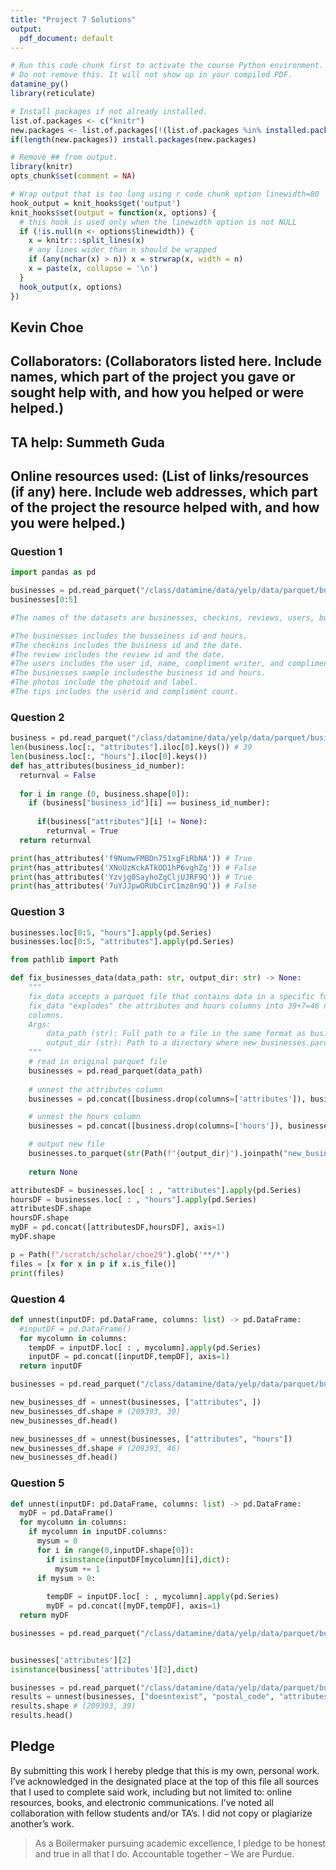 ```yaml
---
title: "Project 7 Solutions"
output:
  pdf_document: default
---
```


```r
# Run this code chunk first to activate the course Python environment.
# Do not remove this. It will not show up in your compiled PDF.
datamine_py()
library(reticulate)

# Install packages if not already installed.
list.of.packages <- c("knitr")
new.packages <- list.of.packages[!(list.of.packages %in% installed.packages()[,"Package"])]
if(length(new.packages)) install.packages(new.packages)

# Remove ## from output.
library(knitr)
opts_chunk$set(comment = NA)

# Wrap output that is too long using r code chunk option linewidth=80
hook_output = knit_hooks$get('output')
knit_hooks$set(output = function(x, options) {
  # this hook is used only when the linewidth option is not NULL
  if (!is.null(n <- options$linewidth)) {
    x = knitr:::split_lines(x)
    # any lines wider than n should be wrapped
    if (any(nchar(x) > n)) x = strwrap(x, width = n)
    x = paste(x, collapse = '\n')
  }
  hook_output(x, options)
})
```

## Kevin Choe

## Collaborators: (Collaborators listed here. Include names, which part of the project you gave or sought help with, and how you helped or were helped.)
## TA help: Summeth Guda
## Online resources used: (List of links/resources (if any) here. Include web addresses, which part of the project the resource helped with, and how you were helped.)

### Question 1

```python
import pandas as pd
```

```python
businesses = pd.read_parquet("/class/datamine/data/yelp/data/parquet/businesses.parquet")
businesses[0:5]

#The names of the datasets are businesses, checkins, reviews, users, businesses_sample, photos, and tips.

#The businesses includes the busseiness id and hours.
#The checkins includes the business id and the date.
#The review includes the review id and the date.
#The users includes the user id, name, compliment writer, and compliment photos.
#The businesses sample includesthe business id and hours.
#The photos include the photoid and label.
#The tips includes the userid and compliment count.
```

### Question 2

```python
business = pd.read_parquet("/class/datamine/data/yelp/data/parquet/businesses.parquet")
len(business.loc[:, "attributes"].iloc[0].keys()) # 39
len(business.loc[:, "hours"].iloc[0].keys())
def has_attributes(business_id_number):
  returnval = False
  
  for i in range (0, business.shape[0]):
    if (business["business_id"][i] == business_id_number):
      
      if(business["attributes"][i] != None):
        returnval = True
  return returnval

print(has_attributes('f9NumwFMBDn751xgFiRbNA')) # True
print(has_attributes('XNoUzKckATkOD1hP6vghZg')) # False
print(has_attributes('Yzvjg0SayhoZgCljUJRF9Q')) # True
print(has_attributes('7uYJJpwORUbCirC1mz8n9Q')) # False
```

### Question 3

```python
businesses.loc[0:5, "hours"].apply(pd.Series)
businesses.loc[0:5, "attributes"].apply(pd.Series)

from pathlib import Path

def fix_businesses_data(data_path: str, output_dir: str) -> None:
    """
    fix_data accepts a parquet file that contains data in a specific format. 
    fix_data "explodes" the attributes and hours columns into 39+7=46 new 
    columns.
    Args:
        data_path (str): Full path to a file in the same format as businesses.parquet.
        output_dir (str): Path to a directory where new_businesses.parquet should be output.
    """
    # read in original parquet file
    businesses = pd.read_parquet(data_path)
  
    # unnest the attributes column
    businesses = pd.concat([business.drop(columns=['attributes']), businesses.loc[:, 'attributes'].apply(pd.Series)], axis=1)

    # unnest the hours column
    businesses = pd.concat([business.drop(columns=['hours']), businesses.loc[:, 'hours'].apply(pd.Series)], axis=1)

    # output new file
    businesses.to_parquet(str(Path(f"{output_dir}").joinpath("new_businesses.parquet")))
    
    return None

attributesDF = businesses.loc[ : , "attributes"].apply(pd.Series)
hoursDF = businesses.loc[ : , "hours"].apply(pd.Series)
attributesDF.shape
hoursDF.shape
myDF = pd.concat([attributesDF,hoursDF], axis=1)
myDF.shape

p = Path(f"/scratch/scholar/choe29").glob('**/*')
files = [x for x in p if x.is_file()]
print(files)
```

### Question 4

```python
def unnest(inputDF: pd.DataFrame, columns: list) -> pd.DataFrame:
  #inputDF = pd.DataFrame()
  for mycolumn in columns:
    tempDF = inputDF.loc[ : , mycolumn].apply(pd.Series)
    inputDF = pd.concat([inputDF,tempDF], axis=1)
  return inputDF

businesses = pd.read_parquet("/class/datamine/data/yelp/data/parquet/businesses.parquet")

new_businesses_df = unnest(businesses, ["attributes", ])
new_businesses_df.shape # (209393, 39)
new_businesses_df.head()

new_businesses_df = unnest(businesses, ["attributes", "hours"])
new_businesses_df.shape # (209393, 46)
new_businesses_df.head()
```

### Question 5

```python
def unnest(inputDF: pd.DataFrame, columns: list) -> pd.DataFrame:
  myDF = pd.DataFrame()
  for mycolumn in columns:
    if mycolumn in inputDF.columns:
      mysum = 0
      for i in range(0,inputDF.shape[0]):
        if isinstance(inputDF[mycolumn][i],dict):
          mysum += 1
      if mysum > 0:
  
        tempDF = inputDF.loc[ : , mycolumn].apply(pd.Series)
        myDF = pd.concat([myDF,tempDF], axis=1)
  return myDF

businesses = pd.read_parquet("/class/datamine/data/yelp/data/parquet/businesses.parquet")


businesses['attributes'][2]
isinstance(business['attributes'][2],dict)

businesses = pd.read_parquet("/class/datamine/data/yelp/data/parquet/businesses.parquet")
results = unnest(businesses, ["doesntexist", "postal_code", "attributes"])
results.shape # (209393, 39)
results.head()
```

## Pledge

By submitting this work I hereby pledge that this is my own, personal work. I've acknowledged in the designated place at the top of this file all sources that I used to complete said work, including but not limited to: online resources, books, and electronic communications. I've noted all collaboration with fellow students and/or TA's. I did not copy or plagiarize another's work.

> As a Boilermaker pursuing academic excellence, I pledge to be honest and true in all that I do. Accountable together – We are Purdue.